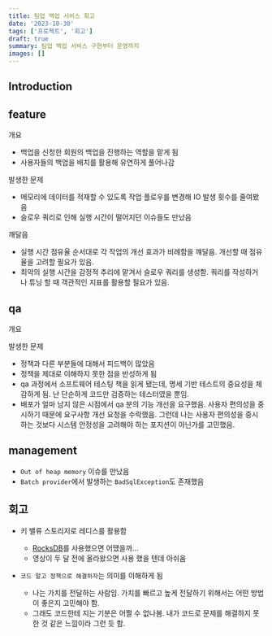 ```yaml
---
title: 팀업 백업 서비스 회고
date: '2023-10-30'
tags: ['프로젝트', '회고']
draft: true
summary: 팀업 백업 서비스 구현부터 운영까지
images: []
---
```


## Introduction

<TOCInline toc={props.toc} exclude="Introduction" />

## feature

개요

- 백업을 신청한 회원의 백업을 진행하는 역할을 맡게 됨
- 사용자들의 백업을 배치를 활용해 유연하게 풀어나감

발생한 문제

- 메모리에 데이터를 적재할 수 있도록 작업 플로우를 변경해 IO 발생 횟수를 줄여봤음
- 슬로우 쿼리로 인해 실행 시간이 떨어지던 이슈들도 만났음

깨달음

- 실행 시간 점유율 순서대로 각 작업의 개선 효과가 비례함을 꺠달음. 개선할 때 점유율을 고려할 필요가 있음.
- 최악의 실행 시간을 감정적 추리에 맡겨서 슬로우 쿼리를 생성함. 쿼리를 작성하거나 튜닝 할 때 객관적인 지표를 활용할 필요가 있음.

## qa

개요

발생한 문제

- 정책과 다른 부분들에 대해서 피드백이 많았음
- 정책을 제대로 이해하지 못한 점을 반성하게 됨
- qa 과정에서 소프트웨어 테스팅 책을 읽게 됐는데, 명세 기반 테스트의 중요성을 체감하게 됨. 난 단순하게 코드만 검증하는 테스터였을 뿐임.
- 배포가 얼마 남지 않은 시점에서 qa 분의 기능 개선을 요구했음. 사용자 편의성을 중시하기 때문에 요구사항 개선 요청을 수락했음. 그런데 나는 사용자 편의성을 중시하는 것보다 시스템 안정성을 고려해야 하는 포지션이 아닌가를 고민했음.

## management

- `Out of heap memory` 이슈를 만났음
- `Batch provider`에서 발생하는 `BadSqlException`도 존재했음

## 회고

- 키 밸류 스토리지로 레디스를 활용함
    - [RocksDB](https://d2.naver.com/helloworld/5053838)를 사용했으면 어땠을까...
    - 영상이 두 달 전에 올라왔으면 사용 했을 텐데 아쉬움

- `코드 말고 정책으로 해결하자`는 의미를 이해하게 됨
    - 나는 가치를 전달하는 사람임. 가치를 빠르고 높게 전달하기 위해서는 어떤 방법이 좋은지 고민해야 함.
    - 그래도 코드한테 지는 기분은 어쩔 수 없나봄. 내가 코드로 문제를 해결하지 못한 것 같은 느낌이라 그런 듯 함.

